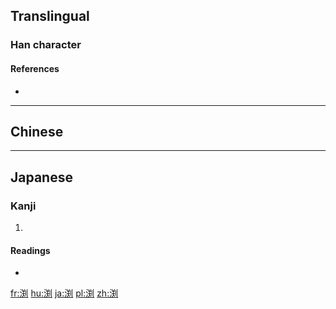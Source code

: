 {{also|淵}}
==Translingual==

===Han character===
{{Han char|rn=85|rad=水|as=08|sn=11|four=|canj=ETKN|ids=⿲氵关刂}}

====References====
* {{Han ref|kx=0633.371|hdz=31660.041|uh=6E15|ud=28181}}

----

==Chinese==
{{zh-see|淵|v}}

----

==Japanese==

===Kanji===
{{ja-kanji|grade=|rs=水08}}

# {{alternative form of|淵|lang=ja}}

====Readings====
* {{ja-readings|on=[[えん]] (en)|kun=[[ふち]] (fuchi)}}

[[fr:渕]]
[[hu:渕]]
[[ja:渕]]
[[pl:渕]]
[[zh:渕]]